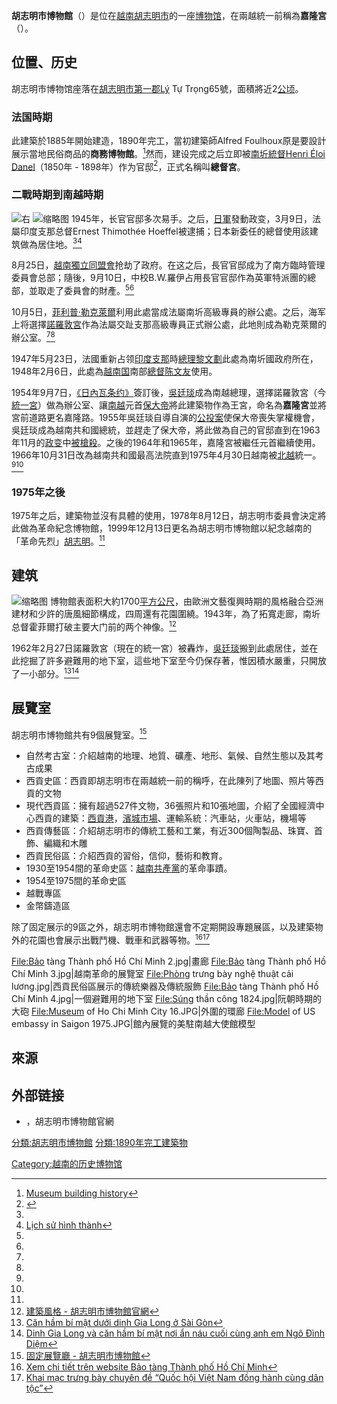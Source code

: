 {{Otheruses|subject=位在胡志明市（西貢）的博物館|other=河內一間以胡志明為名的博物館|胡志明博物館}}
{{Infobox museum
 |名称    = 胡志明市博物館
 |其他名称= 
 |logo =
 |logosize =
 |logo_caption =
 |图像    = Museum_of_Ho_Chi_Minh_City_04.JPG
 |图像大小= 200px
 |图像说明= 
 |map_type= Vietnam Ho Chi Minh City
 |latitude=
 |longitude=
 |map_size= <!-- default 220-->
 |map_caption=
 |坐标    ={{coord|10|46|34.0|N|106|41|59.0|E|display=inline}}
 |former_name    = 嘉隆宮
 |established    = 1978-08-12
 |dissolved    = <!--关闭日期-->
 |location    = 越南[[胡志明市第一郡|胡志明市第一郡]]Lý Tự Trọng65號
 |type    = 历史博物馆
 |accreditation    = <!--委派经营-->
 |collections    = <!--藏品类别-->
 |collection_size    = <!--馆藏规模-->
 |visitors    = <!--参观人数-->
 |founder    = <!--建立者-->
 |director    = <!--馆长-->
 |president    = <!--館长-->
 |curator    = <!--策展人-->
 |owner    = {{VIE}}
 |publictransit    = <!--公共交通-->
 |website    = {{URL|www.hcmc-museum.edu.vn}}
}}
'''胡志明市博物館'''（{{vie|v='''Bảo tàng Thành phố Hồ Chí Minh'''|hn=寶藏城庯胡志明}}）是位在[[越南|越南]][[胡志明市|胡志明市]]的一座[[博物馆|博物馆]]，在兩越統一前稱為'''嘉隆宮'''（{{vie|v='''Dinh Gia Long'''|hn=營嘉隆}}）。

== 位置、历史 ==
胡志明市博物馆座落在[[胡志明市第一郡|胡志明市第一郡]]Lý Tự Trọng65號，面積將近2[[公顷|公顷]]。

=== 法国時期 ===
此建築於1885年開始建造，1890年完工，當初建築師Alfred Foulhoux原是要設計展示當地民俗商品的'''商務博物館'''。<ref>[http://www.hcmc-museum.edu.vn/en-us/news-1252.aspx Museum building history]{{en}}</ref>然而，建设完成之后立即被[[南圻統督|南圻統督]][[Henri_Éloi_Danel|Henri Éloi Danel]]（1850年 - 1898年）作为官邸<ref name="baotinnhanh">{{Cite web |url=http://baotinnhanh.vn/chuyen-ve-cay-da-4-goc-truoc-tu-dinh-thong-doc-nam-ky-403846.htm |title=Chuyện về cây đa 4 gốc trước tư Dinh thống đốc Nam Kỳ |access-date=2016-07-06 |archive-url=https://web.archive.org/web/20160628230610/http://baotinnhanh.vn/chuyen-ve-cay-da-4-goc-truoc-tu-dinh-thong-doc-nam-ky-403846.htm |archive-date=2016-06-28 |dead-url=yes }}</ref>，正式名稱叫'''總督宮'''。

=== 二戰時期到南越時期 ===
[[File:Bảo_tàng_Thành_phố_Hồ_Chí_Minh_7.jpg|右]]
[[File:Bao_tang_5a.jpg|缩略图]]
1945年，长官官邸多次易手。之后，[[大日本帝國陸軍|日軍]]發動政变，3月9日，法屬印度支那总督Ernest Thimothée Hoeffel被逮捕；日本新委任的總督使用該建筑做為居住地。<ref name="baotinnhanh" /><ref name="w1030">[http://www.hcmc-museum.edu.vn/vi-vn/tintuc-1030.aspx Lịch sử hình thành]</ref>

8月25日，[[越南獨立同盟會|越南獨立同盟會]]抢劫了政府。在这之后，長官官邸成为了南方臨時管理委員會总部；隨後，9月10日，中校B.W.羅伊占用長官官邸作為英軍特派團的總部，並取走了委員會的財產。<ref name="baotinnhanh" /><ref name="w1030" />

10月5日，[[菲利普·勒克萊爾|菲利普·勒克萊爾]]利用此處當成法屬南圻高級專員的辦公處。之后，海军上将{{link-fr|Georges Thierry d'Argenlieu|Georges Thierry d'Argenlieu}}選擇[[統一宮|諾羅敦宮]]作為法屬交趾支那高級專員正式辦公處，此地則成為勒克萊爾的辦公室。<ref name="baotinnhanh" /><ref name="w1030" />

1947年5月23日，法國重新占领[[中南半島|印度支那]]時[[总理|總理]][[黎文劃|黎文劃]]此處為南圻國政府所在，1948年2月6日，此處為[[越南国|越南国]]南部[[副王|總督]][[陈文友|陈文友]]使用。

1954年9月7日，[[日內瓦會議_(1954年)|《日內瓦条约》]]簽訂後，[[吳廷琰|吳廷琰]]成為南越總理，選擇諾羅敦宮（今[[統一宮|統一宮]]）做為辦公室、讓[[南越|南越]]元首[[保大帝|保大帝]]將此建築物作為王宮，命名為'''嘉隆宮'''並將宮前道路更名嘉隆路。1955年吳廷琰自導自演的[[1955年越南公民投票|公投案]]使保大帝喪失掌權機會，吳廷琰成為越南共和國總統，並趕走了保大帝，將此做為自己的官邸直到在1963年11月的[[1963年南越政变|政变]]中[[吴廷琰之死|被槍殺]]。之後的1964年和1965年，嘉隆宮被繼任元首繼續使用。1966年10月31日改為越南共和國最高法院直到1975年4月30日越南被[[北越|北越]]統一。<ref name="baotinnhanh" /><ref name="w1030" />

=== 1975年之後 ===
1975年之后，建築物並沒有具體的使用，1978年8月12日，胡志明市委員會決定將此做為革命紀念博物館，1999年12月13日更名為胡志明市博物館以紀念越南的「革命先烈」[[胡志明|胡志明]]。<ref name="w1030" />

== 建筑 ==
[[File:Museum_of_Ho_Chi_Minh_City_04.JPG|缩略图]]
博物館表面积大約1700[[平方米|平方公尺]]，由歐洲文藝復興時期的風格融合亞洲建材和少許的唐風細節構成，四周還有花園圍繞。1943年，為了拓寬走廊，南圻总督霍菲爾打破主要大门前的两个神像。<ref>[http://www.hcmc-museum.edu.vn/vi-vn/tintuc-1140.aspx 建築風格 - 胡志明市博物館官網]</ref>

1962年2月27日諾羅敦宮（現在的統一宮）被轟炸，[[吳廷琰|吳廷琰]]搬到此處居住，並在此挖掘了許多避難用的地下室，這些地下室至今仍保存著，惟因積水嚴重，只開放了一小部分。<ref name="vnexpress">[http://vnexpress.net/tin-tuc/thoi-su/can-ham-bi-mat-duoi-dinh-gia-long-o-sai-gon-3402666.html Căn hầm bí mật dưới dinh Gia Long ở Sài Gòn]</ref><ref name="giadinh">[http://giadinh.net.vn/giai-tri/dinh-gia-long-va-can-ham-bi-mat-noi-an-nau-cuoi-cung-anh-em-ngo-dinh-diem-14360.htm Dinh Gia Long và căn hầm bí mật nơi ẩn náu cuối cùng anh em Ngô Đình Diệm]</ref>
==展覽室==
胡志明市博物館共有9個展覽室。<ref>[http://www.hcmc-museum.edu.vn/vi-vn/chuyenmuc-566-trung-bay-co-dinh.aspx 固定展覽廳 - 胡志明市博物館]</ref>
*自然考古室：介紹越南的地理、地質、礦產、地形、氣候、自然生態以及其考古成果
*西貢史區：西貢即胡志明市在兩越統一前的稱呼，在此陳列了地圖、照片等西貢的文物
*現代西貢區：擁有超過527件文物，36張照片和10張地圖，介紹了全國經濟中心西貢的建築：[[西貢港|西貢港]]，[[濱城市場|濱城市場]]、運輸系統：汽車站，火車站，機場等
*西貢傳藝區：介紹胡志明市的傳統工藝和工業，有近300個陶製品、珠寶、首飾、編織和木雕
*西貢民俗區：介紹西貢的習俗，信仰，藝術和教育。
*1930至1954間的革命史區：[[越南共產黨|越南共產黨]]的革命事蹟。
*1954至1975間的革命史區
*越戰專區
*金幣鑄造區
除了固定展示的9區之外，胡志明市博物館還會不定期開設專題展區，以及建築物外的花園也會展示出戰鬥機、戰車和武器等物。<ref>[http://www.hcmc-museum.edu.vn/vi-vn/chuyenmuc-812-trung-bay-ngoai-troi.aspx Xem chi tiết trên website Bảo tàng Thành phố Hồ Chí Minh]</ref><ref>[http://www.qdnd.vn/chinh-tri/tin-tuc-su-kien/khai-mac-trung-bay-chuyen-de-quoc-hoi-viet-nam-dong-hanh-cung-dan-toc-482543 Khai mạc trưng bày chuyên đề “Quốc hội Việt Nam đồng hành cùng dân tộc”]</ref>
<gallery>
File:Bảo tàng Thành phố Hồ Chí Minh 2.jpg|畫廊
File:Bảo tàng Thành phố Hồ Chí Minh 3.jpg|越南革命的展覽室
File:Phòng trưng bày nghệ thuật cải lương.jpg|西貢民俗區展示的傳統樂器及傳統服飾
File:Bảo tàng Thành phố Hồ Chí Minh 4.jpg|一個避難用的地下室
File:Súng thần công 1824.jpg|阮朝時期的大砲
File:Museum of Ho Chi Minh City 16.JPG|外圍的環廊
File:Model of US embassy in Saigon 1975.JPG|館內展覽的美駐南越大使館模型
</gallery>

== 來源 ==
{{Reflist}}

== 外部链接 ==
*{{URL|www.hcmc-museum.edu.vn}}，胡志明市博物館官網{{vi}}{{en}}
[[分類:胡志明市博物館|分類:胡志明市博物館]]
[[分類:1890年完工建築物|分類:1890年完工建築物]]
[[Category:越南的历史博物馆|Category:越南的历史博物馆]]